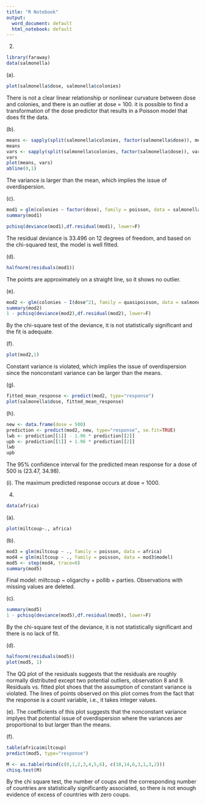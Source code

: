 ---
title: "R Notebook"
output:
  word_document: default
  html_notebook: default
---

2. 
```{r}
library(faraway)
data(salmonella)
```

(a).
```{r}
plot(salmonella$dose, salmonella$colonies)
```
There is not a clear linear relationship or nonlinear curvature between dose and colonies, and there is an outlier at dose = 100. it is possible to find a transformation of the dose predictor that results in a Poisson model that does fit the data.

(b).
```{r}
means <- sapply(split(salmonella$colonies, factor(salmonella$dose)), mean)
means
vars <- sapply(split(salmonella$colonies, factor(salmonella$dose)), var)
vars
plot(means, vars)
abline(0,1)
```
The variance is larger than the mean, which implies the issue of overdispersion.

(c).
```{r}
mod1 = glm(colonies ~ factor(dose), family = poisson, data = salmonella)
summary(mod1)

pchisq(deviance(mod1),df.residual(mod1), lower=F)
```
The residual deviance is 33.496 on 12 degrees of freedom, and based on the chi-squared test, the model is well fitted.

(d).
```{r}
halfnorm(residuals(mod1))
```
The points are approximately on a straight line, so it shows no outlier.

(e).
```{r}
mod2 <- glm(colonies ~ I(dose^2), family = quasipoisson, data = salmonella)
summary(mod2)
1 - pchisq(deviance(mod2),df.residual(mod2), lower=F)
```
By the chi-square test of the deviance, it is not statistically significant and the fit is adequate.

(f).
```{r}
plot(mod2,1)
```
Constant variance is violated, which implies the issue of overdispersion since the nonconstant variance can be larger than the means.

(g).
```{r}
fitted_mean_response <- predict(mod2, type="response")
plot(salmonella$dose, fitted_mean_response)
```

(h).
```{r}
new <- data.frame(dose = 500)
prediction <- predict(mod2, new, type="response", se.fit=TRUE)
lwb <- prediction[[1]] - 1.96 * prediction[[2]]
upb <- prediction[[1]] + 1.96 * prediction[[2]]
lwb
upb
```
The 95% confidence interval for the predicted mean response for a dose of 500 is (23.47, 34.98).

(i).
The maximum predicted response occurs at dose = 1000.


4. 
```{r}
data(africa)
```

(a).
```{r}
plot(miltcoup~., africa)
```

(b).
```{r}
mod3 = glm(miltcoup ~ ., family = poisson, data = africa)
mod4 = glm(miltcoup ~ ., family = poisson, data = mod3$model)
mod5 <- step(mod4, trace=0)
summary(mod5)
```
Final model: miltcoup ~ oligarchy + pollib + parties. Observations with missing values are deleted.

(c).
```{r}
summary(mod5)
1 - pchisq(deviance(mod5),df.residual(mod5), lower=F)
```
By the chi-square test of the deviance, it is not statistically significant and there is no lack of fit.

(d).
```{r}
halfnorm(residuals(mod5))
plot(mod5, 1)
```
The QQ plot of the residuals suggests that the residuals are roughly normally distributed except two potential outliers, observation 8 and 9. Residuals vs. fitted plot shoes that the assumption of constant variance is violated. The lines of points observed on this plot comes from the fact that the response is a count variable, i.e., it takes integer values. 

(e).
The coefficients of this plot suggests that the nonconstant variance implyes that potential issue of overdispersion where the variances aer proportional to but larger than the means.

(f).
```{r}
table(africa$miltcoup)
predict(mod5, type="response")
```

```{r}
M <- as.table(rbind(c(0,1,2,3,4,5,6), c(18,14,6,3,1,3,2)))
chisq.test(M)
```
By the chi square test, the number of coups and the corresponding number of countries are statistically significantly associated, so there is not enough evidence of excess of countries with zero coups.










